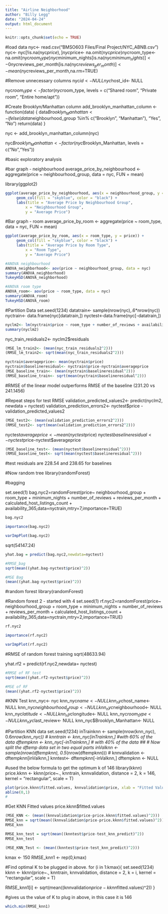 ---
title: "Airline Neighborhood"
author: "Billy Legg"
date: "2024-04-24"
output: html_document
---

```{r setup, include=FALSE}
knitr::opts_chunk$set(echo = TRUE)
```

#load data
nyc<- read.csv("BMSO603 Files/Final Project/NYC_ABNB.csv")
nyc<- nyc[!is.na(nyc$price),]
nyc$price<- na.omit(nyc$price)
nyc$room_type<- na.omit(nyc$room_type)
nyc$minimum_nights[is.na(nyc$minimum_nights)]<- 0
nyc$reviews_per_month[is.na(nyc$reviews_per_month)]<- mean(nyc$reviews_per_month,na.rm=TRUE)



#Remove unnecessary columns
nyc$id<- NULL
nyc$host_id<- NULL


nyc$room_type<- factor(nyc$room_type, levels = c("Shared room", "Private room", "Entire home/apt"))

#Create Brooklyn/Manhattan column
add_brooklyn_manhattan_column <- function(data) {
  data$Brooklyn_Manhattan <- ifelse(data$neighbourhood_group %in% c("Brooklyn", "Manhattan"), "Yes", "No")
  return(data)
}

nyc <- add_brooklyn_manhattan_column(nyc)

nyc$Brooklyn_Manhattan<- factor(nyc$Brooklyn_Manhattan, levels = c("No","Yes"))

#basic exploratory analysis

#bar graph - neighbourhood
average_price_by_neighbourhood <- aggregate(price ~ neighbourhood_group, data = nyc, FUN = mean)

library(ggplot2)
```{r pressure, echo=FALSE}
ggplot(average_price_by_neighbourhood, aes(x = neighbourhood_group, y = price)) +
     geom_col(fill = "skyblue", color = "black") +
     labs(title = "Average Price by Neighbourhood Group",
         x = "Neighbourhood Group",
         y = "Average Price")
```

#Bar graph - room
average_price_by_room <- aggregate(price ~ room_type, data = nyc, FUN = mean)

```{r pressure, echo=FALSE}
ggplot(average_price_by_room, aes(x = room_type, y = price)) +
     geom_col(fill = "skyblue", color = "black") +
     labs(title = "Average Price by Room Type",
         x = "Room Type",
         y = "Average Price")
```

```{r}
#ANOVA neighbourhood
ANOVA_neighborhood<- aov(price ~ neighbourhood_group, data = nyc)
summary(ANOVA_neighborhood)
TukeyHSD(ANOVA_neighborhood)
```
```{r}
#ANOVA room type
ANOVA_room<- aov(price ~ room_type, data = nyc)
summary(ANOVA_room)
TukeyHSD(ANOVA_room)
```

#Partition Data
set.seed(1234)
datatrain<- sample(nrow(nyc),.6*nrow(nyc))
nyctrain<- data.frame(nyc[datatrain,])
nyctest<-data.frame(nyc[-datatrain,])

```{r}
nyclm2<- lm(nyctrain$price ~ room_type + number_of_reviews + availability_365 + neighbourhood_group, data = nyctrain)
summary(nyclm2)
```

nyc_train_residuals2<- nyclm2$residuals

```{r}
(MSE_lm_train2<- (mean(nyc_train_residuals2^2)))
(RMSE_lm_train2<- sqrt(mean(nyc_train_residuals2^2)))
```

```{r}
nyctrain$averageprice<- mean(nyctrain$price)
nyctrain$baselineresidual<- nyctrain$price-nyctrain$averageprice
(MSE_baseline_train<- (mean(nyctrain$baselineresidual^2)))
(RMSE_baseline_train<- sqrt(mean(nyctrain$baselineresidual^2)))
```
#RMSE of the linear model outperforms RMSE of the baseline (231.20 vs 241.1456)

#Repeat steps for test RMSE 
validation_predicted_values2<- predict(nyclm2, newdata = nyctest)
validation_prediction_errors2<- nyctest$price - validation_predicted_values2

```{r}
(MSE_test2<- (mean(validation_prediction_errors2^2)))
(RMSE_test2<- sqrt(mean(validation_prediction_errors2^2)))
```

nyctest$averageprice<- mean(nyctest$price)
nyctest$baselineresidual<- nyctest$price-nyctest$averageprice

```{r}
(MSE_baseline_test<- (mean(nyctest$baselineresidual^2)))
(RMSE_baseline_test<- sqrt(mean(nyctest$baselineresidual^2)))
```
#test residuals are 228.54 and 238.65 for baselines


#Now random tree
library(randomForest)

#bagging


set.seed(1)
bag.nyc2=randomForest(price~ neighbourhood_group + room_type + minimum_nights + number_of_reviews + reviews_per_month + calculated_host_listings_count + availability_365,data=nyctrain,mtry=7,importance=TRUE)
```{r}
bag.nyc2
```

``` {r}
importance(bag.nyc2)
```
```{r}
varImpPlot(bag.nyc2)
```

sqrt(54147.24)

```{r}
yhat.bag = predict(bag.nyc2,newdata=nyctest)
```

```{r}
#RMSE_bag
sqrt(mean((yhat.bag-nyctest$price)^2))
```
```{r}
#MSE Bag
(mean((yhat.bag-nyctest$price)^2))
```

#random forest
library(randomForest)


#Random forest 2 - started with 4
set.seed(1)
rf.nyc2=randomForest(price~ neighbourhood_group + room_type + minimum_nights + number_of_reviews + reviews_per_month + calculated_host_listings_count + availability_365,data=nyctrain,mtry=2,importance=TRUE)

```{r}
rf.nyc2
```
```{r}
importance(rf.nyc2)
```

```{r}
varImpPlot(rf.nyc2)
```
#RMSE of random forest training
sqrt(48633.94)

yhat.rf2 = predict(rf.nyc2,newdata= nyctest)

```{r}
#RMSE of RF test
sqrt(mean((yhat.rf2-nyctest$price)^2))
```

```{r}
#MSE of RF
(mean((yhat.rf2-nyctest$price)^2))
```



#KNN Test
knn_nyc<- nyc
knn_nyc$name<- NULL
knn_nyc$host_name<- NULL
knn_nyc$neighbourhood_group<- NULL
knn_nyc$neighbourhood<- NULL
knn_nyc$latitude<- NULL
knn_nyc$longitude<- NULL
knn_nyc$room_type<- NULL
knn_nyc$last_review<- NULL
knn_nyc$Brooklyn_Manhattan<- NULL


#Partition KNN data
set.seed(1234)
inTrainknn <- sample(nrow(knn_nyc), 0.6*nrow(knn_nyc))
#
knntrain <- knn_nyc[inTrainknn,] #with 60% of the data
dftempknn <- knn_nyc[-inTrainknn,] # with 40% of the data
##
# Now split the dftemp data set in two equal parts
inValknn <- sample(nrow(dftempknn), 0.5*(nrow(dftempknn)))
# 
knnvalidation <- dftempknn[inValknn,]
knntest<- dftempknn[-inValknn,]
dftempknn <- NULL


#used the below formula to get the optimum k of 146
library(kknn)
price.kknn <- kknn(price~., knntrain, knnvalidation, distance = 2, k = 146,
                 kernel = "rectangular", scale = T)


```{r}
plot(price.kknn$fitted.values, knnvalidation$price, xlab = "Fitted Values of Price", ylab="Actual Price")
abline(0,1)
#
```

#Get KNN Fitted values
price.kknn$fitted.values

```{r}
(MSE_KNN <- (mean((knnvalidation$price-price.kknn$fitted.values)^2)))
RMSE_knn = sqrt(mean((knnvalidation$price-price.kknn$fitted.values)^2))
RMSE_knn

RMSE_knn_test = sqrt(mean((knntest$price-test_knn_predict)^2))
RMSE_knn_test

(MSE_KNN_Test <- (mean((knntest$price-test_knn_predict)^2)))
```


kmax <- 150
RMSE_knn1 <- rep(0,kmax)

#Find optimal K to be plugged in above.
for (i in 1:kmax){
set.seed(1234)
kknn <- kknn(price~., knntrain, knnvalidation, distance = 2, k = i,
                 kernel = "rectangular", scale = T)

RMSE_knn1[i] <- sqrt(mean((knnvalidation$price-kknn$fitted.values)^2))
}

#gives us the value of K to plug in above, in this case it is 146
```{r}
which.min(RMSE_knn1)
```



